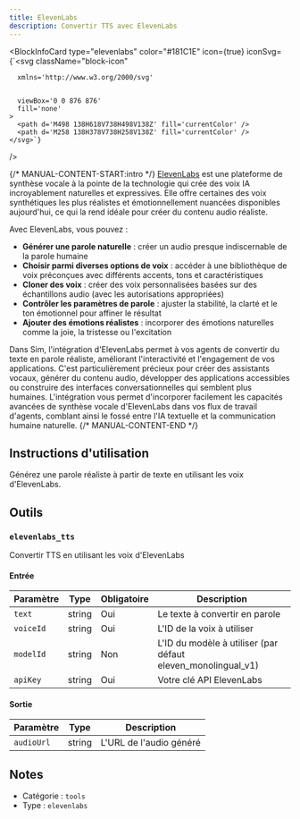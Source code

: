 ```yaml
---
title: ElevenLabs
description: Convertir TTS avec ElevenLabs
---
```



<BlockInfoCard 
  type="elevenlabs"
  color="#181C1E"
  icon={true}
  iconSvg={`<svg className="block-icon"
      
      xmlns='http://www.w3.org/2000/svg'
      
      
      viewBox='0 0 876 876'
      fill='none'
    >
      <path d='M498 138H618V738H498V138Z' fill='currentColor' />
      <path d='M258 138H378V738H258V138Z' fill='currentColor' />
    </svg>`}
/>

{/* MANUAL-CONTENT-START:intro */}
[ElevenLabs](https://elevenlabs.io/) est une plateforme de synthèse vocale à la pointe de la technologie qui crée des voix IA incroyablement naturelles et expressives. Elle offre certaines des voix synthétiques les plus réalistes et émotionnellement nuancées disponibles aujourd'hui, ce qui la rend idéale pour créer du contenu audio réaliste.

Avec ElevenLabs, vous pouvez :

- **Générer une parole naturelle** : créer un audio presque indiscernable de la parole humaine
- **Choisir parmi diverses options de voix** : accéder à une bibliothèque de voix préconçues avec différents accents, tons et caractéristiques
- **Cloner des voix** : créer des voix personnalisées basées sur des échantillons audio (avec les autorisations appropriées)
- **Contrôler les paramètres de parole** : ajuster la stabilité, la clarté et le ton émotionnel pour affiner le résultat
- **Ajouter des émotions réalistes** : incorporer des émotions naturelles comme la joie, la tristesse ou l'excitation

Dans Sim, l'intégration d'ElevenLabs permet à vos agents de convertir du texte en parole réaliste, améliorant l'interactivité et l'engagement de vos applications. C'est particulièrement précieux pour créer des assistants vocaux, générer du contenu audio, développer des applications accessibles ou construire des interfaces conversationnelles qui semblent plus humaines. L'intégration vous permet d'incorporer facilement les capacités avancées de synthèse vocale d'ElevenLabs dans vos flux de travail d'agents, comblant ainsi le fossé entre l'IA textuelle et la communication humaine naturelle.
{/* MANUAL-CONTENT-END */}

## Instructions d'utilisation

Générez une parole réaliste à partir de texte en utilisant les voix d'ElevenLabs.

## Outils

### `elevenlabs_tts`

Convertir TTS en utilisant les voix d'ElevenLabs

#### Entrée

| Paramètre | Type | Obligatoire | Description |
| --------- | ---- | -------- | ----------- |
| `text` | string | Oui | Le texte à convertir en parole |
| `voiceId` | string | Oui | L'ID de la voix à utiliser |
| `modelId` | string | Non | L'ID du modèle à utiliser \(par défaut eleven_monolingual_v1\) |
| `apiKey` | string | Oui | Votre clé API ElevenLabs |

#### Sortie

| Paramètre | Type | Description |
| --------- | ---- | ----------- |
| `audioUrl` | string | L'URL de l'audio généré |

## Notes

- Catégorie : `tools`
- Type : `elevenlabs`
